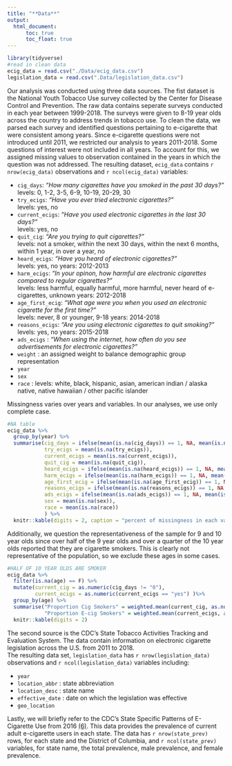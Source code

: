 ```yaml
---
title: "**Data**"
output: 
  html_document:
      toc: true
      toc_float: true
---
```


```r
library(tidyverse)
#read in clean data
ecig_data = read.csv("./Data/ecig_data.csv")
legislation_data = read.csv(".Data/legislation_data.csv")
```





Our analysis was conducted using three data sources. The fist dataset is the National Youth Tobacco Use survey collected by the Center for Disease Control and Prevention. The raw data contains seperate surveys conducted in each year between 1999-2018. The surveys were given to 8-19 year olds across the country to address trends in tobacco use. To clean the data, we parsed each survey and identified questions pertaining to e-cigarette that were consistent among years. Since e-cigarette questions were not introduced until 2011, we restricted our analysis to years 2011-2018. Some questions of interest were not included in all years. To account for this, we assigned missing values to observation contained in the years in which the question was not addressed.
The resulting dataset, `ecig_data` contains `r nrow(ecig_data)` observations and `r ncol(ecig_data)` variables:

* `cig_days`: *"How many cigarettes have you smoked in the past 30 days?"*   
              levels: 0, 1-2, 3-5, 6-9, 10-19, 20-29, 30
* `try_ecigs`: *"Have you ever tried electronic cigarettes?"*   
              levels: yes, no
* `current_ecigs`: *"Have you used electronic cigarettes in the last 30 days?"*   
              levels: yes, no
* `quit_cig`: *"Are you trying to quit cigarettes?"*   
              levels: not a smoker, within the next 30 days, within the next 6 months, within 1 year, in over a year, no
* `heard_ecigs`: *"Have you heard of electronic cigarettes?"*   
              levels: yes, no
              years: 2012-2013
* `harm_ecigs`: *"In your opinon, how harmful are electronic cigarettes compared to regular cigarettes?"*   
              levels: less harmful, equally harmful, more harmful, never heard of e-cigarettes, unknown
              years: 2012-2018
* `age_first_ecig`: *"What age were you when you used an electronic cigarette for the first time?"*   
              levels: never, 8 or younger, 9-18
              years: 2014-2018
* `reasons_ecigs`: *"Are you using electronic cigarettes to quit smoking?"*   
              levels: yes, no
              years: 2015-2018
* `ads_ecigs` : *"When using the internet, how often do you see advertisements for electronic cigarettes?"*
* `weight` : an assigned weight to balance demographic group representation
* `year`
* `sex`
* `race` : levels: white, black, hispanic, asian, american indian / alaska native, native hawaiian / other pacific islander

Missingness varies over years and variables. In our analyses, we use only complete case.
```r
#NA table
ecig_data %>%
  group_by(year) %>%
  summarise(cig_days = ifelse(mean(is.na(cig_days)) == 1, NA, mean(is.na(cig_days))),
            try_ecigs = mean(is.na(try_ecigs)),
            current_ecigs = mean(is.na(current_ecigs)),
            quit_cig = mean(is.na(quit_cig)),
            heard_ecigs = ifelse(mean(is.na(heard_ecigs)) == 1, NA, mean(is.na(heard_ecigs))),
            harm_ecigs = ifelse(mean(is.na(harm_ecigs)) == 1, NA, mean(is.na(harm_ecigs))),
            age_first_ecig = ifelse(mean(is.na(age_first_ecig)) == 1, NA, mean(is.na(age_first_ecig))),
            reasons_ecigs = ifelse(mean(is.na(reasons_ecigs)) == 1, NA, mean(is.na(reasons_ecigs))),
            ads_ecigs = ifelse(mean(is.na(ads_ecigs)) == 1, NA, mean(is.na(ads_ecigs))),
            sex = mean(is.na(sex)),
            race = mean(is.na(race))
            ) %>%
  knitr::kable(digits = 2, caption = "percent of missingness in each variable per year")
```

Additionally, we question the representativeness of the sample for 9 and 10 year olds since over half of the 9 year olds and over a quarter of the 10 year olds reported that they are cigarette smokers. This is clearly not representative of the population, so we exclude these ages in some cases.
```r
#HALF OF 10 YEAR OLDS ARE SMOKER 
ecig_data %>%
  filter(is.na(age) == F) %>%
  mutate(current_cig = as.numeric(cig_days != "0"),
         current_ecigs = as.numeric(current_ecigs == "yes") )%>%
  group_by(age) %>%
  summarise("Proportion Cig Smokers" = weighted.mean(current_cig, as.numeric(weight), na.rm = TRUE),
            "Proportion E-cig Smokers" = weighted.mean(current_ecigs, as.numeric(weight), na.rm = TRUE)) %>%
  knitr::kable(digits = 2)
```


The second source is the CDC's State Tobacco Activities Tracking and Evaluation System. The data contain information on electronic cigarette legislation across the U.S. from 2011 to 2018.   
The resulting data set, `legislation_data` has `r nrow(legislation_data)` observations and `r ncol(legislation_data)` variables including:

* `year`
* `location_abbr` : state abbreviation
* `location_desc` : state name
* `effective_date` : date on which the legislation was effective
* `geo_location` 


Lastly, we will briefly refer to the CDC's State Specific Patterns of E-Cigarette Use from 2016 [(6)](https://www.cdc.gov/pcd/issues/2019/18_0362.htm). This data provides the prevalence of current adult e-cigarette users in each state. The data has `r nrow(state_prev)` rows, for each state and the District of Columbia, and `r ncol(state_prev)` variables, for state name, the total prevalence, male prevalence, and female prevalence. 


